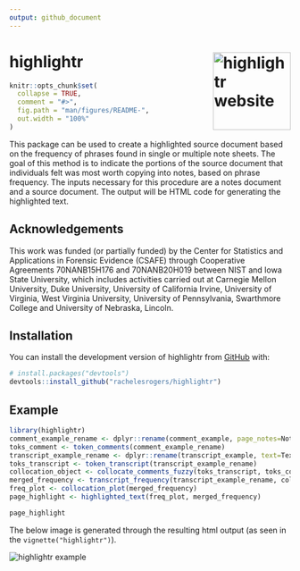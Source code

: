 ```yaml
---
output: github_document
---
```


# highlightr <a href="https://rachelesrogers.github.io/highlightr/"><img src="man/figures/logo.png" align="right" height="139" alt="highlightr website" /></a>


<!-- README.md is generated from README.Rmd. Please edit that file -->

```r
knitr::opts_chunk$set(
  collapse = TRUE,
  comment = "#>",
  fig.path = "man/figures/README-",
  out.width = "100%"
)
```

<!-- badges: start -->
<!-- badges: end -->

This package can be used to create a highlighted source document based on the frequency of phrases found in single or multiple note sheets.
The goal of this method is to indicate the portions of the source document that individuals felt was most worth copying into notes, based on phrase frequency.
The inputs necessary for this procedure are a notes document and a source document.
The output will be HTML code for generating the highlighted text.

## Acknowledgements

This work was funded (or partially funded) by the Center for Statistics and Applications in Forensic Evidence (CSAFE) 
through Cooperative Agreements 70NANB15H176 and 70NANB20H019 between NIST and Iowa State University, which includes activities carried 
out at Carnegie Mellon University, Duke University, University of California Irvine, University of Virginia, West Virginia University, 
University of Pennsylvania, Swarthmore College and University of Nebraska, Lincoln.

## Installation

You can install the development version of highlightr from [GitHub](https://github.com/) with:

``` r
# install.packages("devtools")
devtools::install_github("rachelesrogers/highlightr")
```

## Example

```r
library(highlightr)
comment_example_rename <- dplyr::rename(comment_example, page_notes=Notes)
toks_comment <- token_comments(comment_example_rename)
transcript_example_rename <- dplyr::rename(transcript_example, text=Text)
toks_transcript <- token_transcript(transcript_example_rename)
collocation_object <- collocate_comments_fuzzy(toks_transcript, toks_comment)
merged_frequency <- transcript_frequency(transcript_example_rename, collocation_object)
freq_plot <- collocation_plot(merged_frequency)
page_highlight <- highlighted_text(freq_plot, merged_frequency)

```

```r
page_highlight
```

The below image is generated through the resulting html output (as seen in the `vignette("highlightr")`).

<img src="man/figures/highlight_example.PNG" align="center" alt="highlightr example" />

